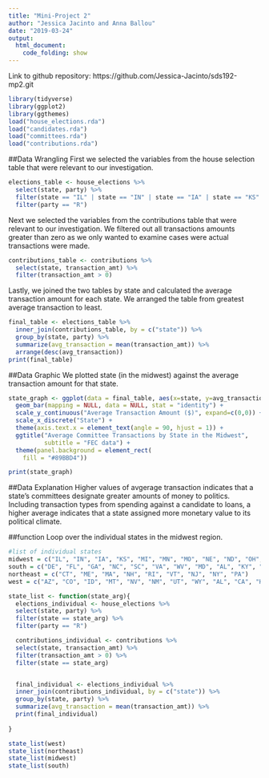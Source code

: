 ```yaml
---
title: "Mini-Project 2"
author: "Jessica Jacinto and Anna Ballou"
date: "2019-03-24"
output: 
  html_document:
    code_folding: show
---
```

Link to github repository: https://github.com/Jessica-Jacinto/sds192-mp2.git

```r
library(tidyverse)
library(ggplot2)
library(ggthemes)
load("house_elections.rda")
load("candidates.rda")
load("committees.rda")
load("contributions.rda")
```
##Data Wrangling
First we selected the variables from the house selection table that were relevant to our investigation. 
```r
elections_table <- house_elections %>%
  select(state, party) %>%
  filter(state == "IL" | state == "IN" | state == "IA" | state == "KS" | state == "MI" | state == "MN" | state == "MO" | state == "NE" | state == "ND" | state == "OH" | state == "SD" | state == "WI") %>%
  filter(party == "R")
```
Next we selected the variables from the contributions table that were relevant to our investigation. We filtered out all transactions amounts greater than zero as we only wanted to examine cases were actual transactions were made. 
```r
contributions_table <- contributions %>%
  select(state, transaction_amt) %>%
  filter(transaction_amt > 0)
```  
Lastly, we joined the two tables by state and calculated the average transaction amount for each state. We arranged the table from greatest average transaction to least. 
```r
final_table <- elections_table %>%
  inner_join(contributions_table, by = c("state")) %>%
  group_by(state, party) %>%
  summarize(avg_transaction = mean(transaction_amt)) %>%
  arrange(desc(avg_transaction))
print(final_table)
```

##Data Graphic
We plotted state (in the midwest) against the average transaction amount for that state. 
```r
state_graph <- ggplot(data = final_table, aes(x=state, y=avg_transaction)) +
  geom_bar(mapping = NULL, data = NULL, stat = "identity") +
  scale_y_continuous("Average Transaction Amount ($)", expand=c(0,0)) +
  scale_x_discrete("State") +
  theme(axis.text.x = element_text(angle = 90, hjust = 1)) +
  ggtitle("Average Committee Transactions by State in the Midwest", 
          subtitle = "FEC data") +
  theme(panel.background = element_rect(
    fill = "#89BBD4"))

print(state_graph)
```

##Data Explanation
Higher values of avgerage transaction indicates that a state's committees designate greater amounts of money to politics. Including transaction types from spending against a candidate to loans, a higher average indicates that a state assigned more monetary value to its political climate.

##function
Loop over the individual states in the midwest region. 
```r
#list of individual states 
midwest = c("IL", "IN", "IA", "KS", "MI", "MN", "MO", "NE", "ND", "OH", "SD", "WI")
south = c("DE", "FL", "GA", "NC", "SC", "VA", "WV", "MD", "AL", "KY", "MI", "TN", "AK", "LA", "OK", "TX")
northeast = c("CT", "ME", "MA", "NH", "RI", "VT", "NJ", "NY", "PA")
west = c("AZ", "CO", "ID", "MT", "NV", "NM", "UT", "WY", "AL", "CA", "HI", "OR", "WA")

```

```r

state_list <- function(state_arg){
  elections_individual <- house_elections %>%
  select(state, party) %>%
  filter(state == state_arg) %>%
  filter(party == "R")

  contributions_individual <- contributions %>%
  select(state, transaction_amt) %>%
  filter(transaction_amt > 0) %>%
  filter(state == state_arg)


  final_individual <- elections_individual %>%
  inner_join(contributions_individual, by = c("state")) %>%
  group_by(state, party) %>%
  summarize(avg_transaction = mean(transaction_amt)) %>%
  print(final_individual)
  
}

state_list(west)
state_list(northeast)
state_list(midwest)
state_list(south)
``` 





